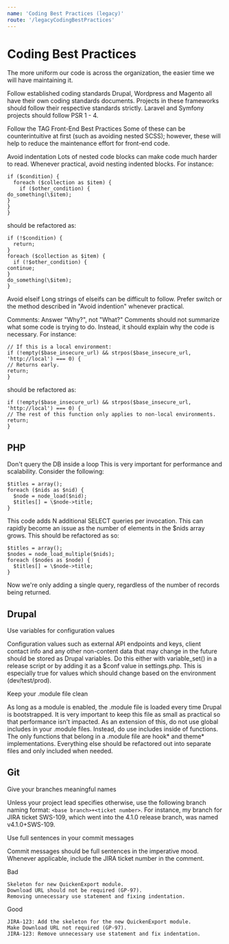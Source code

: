 ```yaml
---
name: 'Coding Best Practices (legacy)'
route: '/legacyCodingBestPractices'
---
```


# Coding Best Practices

The more uniform our code is across the organization, the easier time we will have maintaining it.

Follow established coding standards
Drupal, Wordpress and Magento all have their own coding standards documents. Projects in these frameworks should follow their respective standards strictly. Laravel and Symfony projects should follow PSR 1 - 4.

Follow the TAG Front-End Best Practices
Some of these can be counterintuitive at first (such as avoiding nested SCSS); however, these will help to reduce the maintenance effort for front-end code.

Avoid indentation
Lots of nested code blocks can make code much harder to read. Whenever practical, avoid nesting indented blocks. For instance:

```
if ($condition) {
  foreach ($collection as $item) {
    if ($other_condition) {
do_something(\$item);
}
}
}
```

should be refactored as:

```
if (!$condition) {
  return;
}
foreach ($collection as $item) {
  if (!$other_condition) {
continue;
}
do_something(\$item);
}
```

Avoid elseif
Long strings of elseifs can be difficult to follow. Prefer switch or the method described in "Avoid indention" whenever practical.

Comments: Answer "Why?", not "What?"
Comments should not summarize what some code is trying to do. Instead, it should explain why the code is necessary. For instance:

```
// If this is a local environment:
if (!empty($base_insecure_url) && strpos($base_insecure_url, 'http://local') === 0) {
// Returns early.
return;
}
```

should be refactored as:

```
if (!empty($base_insecure_url) && strpos($base_insecure_url, 'http://local') === 0) {
// The rest of this function only applies to non-local environments.
return;
}
```

## PHP

Don't query the DB inside a loop
This is very important for performance and scalability. Consider the following:

```
$titles = array();
foreach ($nids as $nid) {
  $node = node_load($nid);
  $titles[] = \$node->title;
}
```

This code adds N additional SELECT queries per invocation. This can rapidly become an issue as the number of elements in the \$nids array grows. This should be refactored as so:

```
$titles = array();
$nodes = node_load_multiple($nids);
foreach ($nodes as $node) {
  $titles[] = \$node->title;
}
```

Now we're only adding a single query, regardless of the number of records being returned.

## Drupal

Use variables for configuration values

Configuration values such as external API endpoints and keys, client contact info and any other non-content data that may change in the future should be stored as Drupal variables. Do this either with variable_set() in a release script or by adding it as a \$conf value in settings.php. This is especially true for values which should change based on the environment (dev/test/prod).

Keep your .module file clean

As long as a module is enabled, the .module file is loaded every time Drupal is bootstrapped. It is very important to keep this file as small as practical so that performance isn't impacted. As an extension of this, do not use global includes in your .module files. Instead, do use includes inside of functions. The only functions that belong in a .module file are hook* and theme* implementations. Everything else should be refactored out into separate files and only included when needed.

## Git

Give your branches meaningful names

Unless your project lead specifies otherwise, use the following branch naming format: `<base branch>+<ticket number>`. For instance, my branch for JIRA ticket SWS-109, which went into the 4.1.0 release branch, was named v4.1.0+SWS-109.

Use full sentences in your commit messages

Commit messages should be full sentences in the imperative mood. Whenever applicable, include the JIRA ticket number in the comment.

Bad

```Code cleanup.
Skeleton for new QuickenExport module.
Download URL should not be required (GP-97).
Removing unnecessary use statement and fixing indentation.
```

Good

```JIRA-123: Clean up code.
JIRA-123: Add the skeleton for the new QuickenExport module.
Make Download URL not required (GP-97).
JIRA-123: Remove unnecessary use statement and fix indentation.
```
